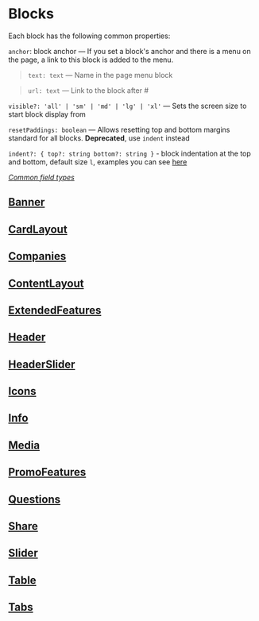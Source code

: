 
<Meta title="Documentation/Blocks"/>

# Blocks

Each block has the following common properties:

`anchor`: block anchor — If you set a block's anchor and there is a menu on the page, a link to this block is added to the menu.

> `text: text` — Name in the page menu block

> `url: text` — Link to the block after #

`visible?: 'all' | 'sm' | 'md' | 'lg' | 'xl'` — Sets the screen size to start block display from

`resetPaddings: boolean` — Allows resetting top and bottom margins standard for all blocks. **Deprecated**, use `indent` instead

`indent?: {
  top?: string
  bottom?: string
}` - block indentation at the top and bottom, default size `l`, examples you can see [here](?path=/story/blocks-cardlayout--with-custom-indents)

_[Common field types](?id=documentation-types&viewMode=docs)_

## [Banner](?path=/story/blocks-banner--docs&viewMode=docs)

## [CardLayout](?path=/story/blocks-cardlayout--docs&viewMode=docs)

## [Companies](?path=/story/blocks-companies--docs&viewMode=docs)

## [ContentLayout](?path=/story/blocks-contentlayout--docs&viewMode=docs)

## [ExtendedFeatures](?path=/story/blocks-extendedfeatures--docs&viewMode=docs)

## [Header](?path=/story/blocks-header--docs&viewMode=docs)

## [HeaderSlider](?path=/story/blocks-headerslider--docs&viewMode=docs)

## [Icons](?path=/story/blocks-icons--docs&viewMode=docs)

## [Info](?path=/story/blocks-info--docs&viewMode=docs)

## [Media](?path=/story/blocks-media--docs&viewMode=docs)

## [PromoFeatures](?path=/story/blocks-promofeaturesblock--docs-theme&viewMode=docs)

## [Questions](?path=/story/blocks-questions--docs&viewMode=docs)

## [Share](?path=/story/blocks-share--docs&viewMode=docs)

## [Slider](?path=/story/blocks-slider--docs&viewMode=docs)

## [Table](?path=/story/blocks-table--docs&viewMode=docs)

## [Tabs](?path=/story/blocks-tabs--docs&viewMode=docs)
